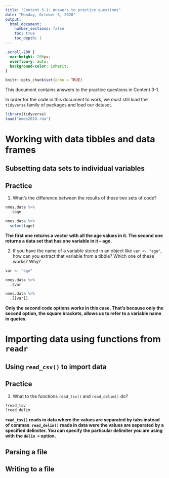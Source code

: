 ```yaml
---
title: "Content 3-1: Answers to practice questions"
date: "Monday, October 5, 2020"
output: 
  html_document:
    number_sections: false
    toc: true
    toc_depth: 1
---
```

```css
.scroll-200 {
  max-height: 200px;
  overflow-y: auto;
  background-color: inherit;
}
```

```r
knitr::opts_chunk$set(echo = TRUE)
```


This document contains answers to the practice questions in Content 3-1. 

In order for the code in this document to work, we must still load the `tidyverse` family of packages and load our dataset.
```r
library(tidyverse)
load("nmes2018.rda")
```

# Working with data tibbles and data frames

## Subsetting data sets to individual variables

## Practice

1. What's the difference between the results of these two sets of code?

```r
nmes.data %>%
  .$age

nmes.data %>%
  select(age)
```

**The first one returns a vector with all the age values in it.  The second one returns a data set that has one variable in it -- age.**

2. If you have the name of a variable stored in an object like `var <- "age"`, how can you extract that variable from a tibble?  Which one of these works?  Why?

```r
var <- "age"

nmes.data %>%
  .$var

nmes.data %>%
  .[[var]]
```

**Only the second code options works in this case.  That's because only the second option, the square brackets, allows us to refer to a variable name in quotes.**

# Importing data using functions from `readr`

## Using `read_csv()` to import data

## Practice

3. What to the functions `read_tsv()` and `read_delim()` do? 
```r
?read_tsv
?read_delim
```

**`read_tsv()` reads in data where the values are separated by tabs instead of commas.  `read_delim()` reads in data were the values are separated by a specified delimiter.  You can specify the particular delimiter you are using with the `delim = ` option.**

## Parsing a file

## Writing to a file

